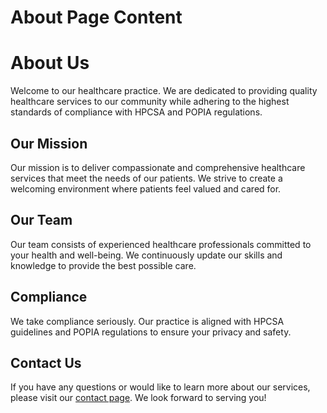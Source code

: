 # About Page Content

# About Us

Welcome to our healthcare practice. We are dedicated to providing quality healthcare services to our community while adhering to the highest standards of compliance with HPCSA and POPIA regulations.

## Our Mission

Our mission is to deliver compassionate and comprehensive healthcare services that meet the needs of our patients. We strive to create a welcoming environment where patients feel valued and cared for.

## Our Team

Our team consists of experienced healthcare professionals committed to your health and well-being. We continuously update our skills and knowledge to provide the best possible care.

## Compliance

We take compliance seriously. Our practice is aligned with HPCSA guidelines and POPIA regulations to ensure your privacy and safety.

## Contact Us

If you have any questions or would like to learn more about our services, please visit our [contact page](/contact). We look forward to serving you!